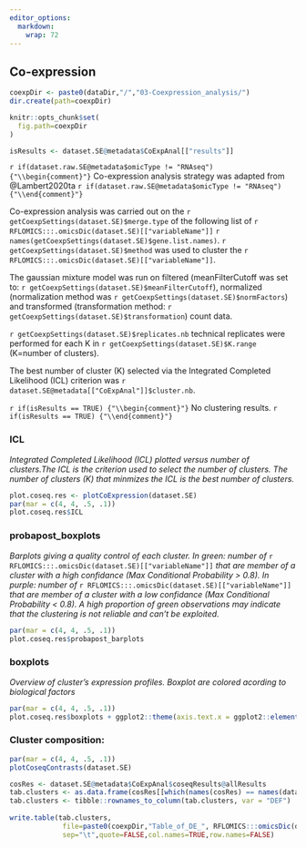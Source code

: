 ```yaml
---
editor_options: 
  markdown: 
    wrap: 72
---
```


## Co-expression {.tabset}

```r
coexpDir <- paste0(dataDir,"/","03-Coexpression_analysis/")
dir.create(path=coexpDir)

knitr::opts_chunk$set(
  fig.path=coexpDir
)

isResults <- dataset.SE@metadata$CoExpAnal[["results"]]
```

`r if(dataset.raw.SE@metadata$omicType != "RNAseq") {"\\begin{comment}"}`
Co-expression analysis strategy was adapted from @Lambert2020ta
`r if(dataset.raw.SE@metadata$omicType != "RNAseq") {"\\end{comment}"}`

Co-expression analysis was carried out on the
`r getCoexpSettings(dataset.SE)$merge.type` of the following list of
`r RFLOMICS:::.omicsDic(dataset.SE)[["variableName"]]`
`r names(getCoexpSettings(dataset.SE)$gene.list.names)`.
`r getCoexpSettings(dataset.SE)$method` was used to cluster the
`r RFLOMICS:::.omicsDic(dataset.SE)[["variableName"]]`.

The gaussian mixture model was run on filtered (meanFilterCutoff was set
to: `r getCoexpSettings(dataset.SE)$meanFilterCutoff`), normalized
(normalization method was `r getCoexpSettings(dataset.SE)$normFactors`)
and transformed (transformation method:
`r getCoexpSettings(dataset.SE)$transformation`) count data.

`r getCoexpSettings(dataset.SE)$replicates.nb` technical replicates were
performed for each K in `r getCoexpSettings(dataset.SE)$K.range`
(K=number of clusters).

The best number of cluster (K) selected via the Integrated Completed
Likelihood (ICL) criterion was
`r dataset.SE@metadata[["CoExpAnal"]]$cluster.nb`.

`r if(isResults == TRUE) {"\\begin{comment}"}` No clustering results.
`r if(isResults == TRUE) {"\\end{comment}"}`

### ICL

*Integrated Completed Likelihood (ICL) plotted versus number of clusters.The ICL is the criterion used to select the number of clusters. The number of clusters (K) that minmizes the ICL is the best number of clusters.*

```r
plot.coseq.res <- plotCoExpression(dataset.SE)
par(mar = c(4, 4, .5, .1))
plot.coseq.res$ICL 
```

### probapost_boxplots

*Barplots giving a quality control of each cluster. In green: number of* `r RFLOMICS:::.omicsDic(dataset.SE)[["variableName"]]` *that are member of a cluster with a high confidance (Max Conditional Probability  > 0.8). In purple:  number of* `r RFLOMICS:::.omicsDic(dataset.SE)[["variableName"]]` *that are member of a cluster with a low confidance (Max Conditional Probability < 0.8). A high proportion of green observations may indicate that the clustering is not reliable and can't be exploited.*

```r
par(mar = c(4, 4, .5, .1))
plot.coseq.res$probapost_barplots 
```

### boxplots

*Overview of cluster's expression profiles. Boxplot are colored acording to  biological  factors*

```r
par(mar = c(4, 4, .5, .1))
plot.coseq.res$boxplots + ggplot2::theme(axis.text.x = ggplot2::element_text(angle = 90, hjust = 1))
```

### Cluster composition:

```r
par(mar = c(4, 4, .5, .1))
plotCoseqContrasts(dataset.SE)
```


```r

cosRes <- dataset.SE@metadata$CoExpAnal$coseqResults@allResults
tab.clusters <- as.data.frame(cosRes[[which(names(cosRes) == names(dataset.SE@metadata$CoExpAnal$cluster.nb))]])
tab.clusters <- tibble::rownames_to_column(tab.clusters, var = "DEF")
      
write.table(tab.clusters,
             file=paste0(coexpDir,"Table_of_DE_", RFLOMICS:::omicsDic(dataset.SE)[["variableName"]],"_per_cluster",".txt"),
             sep="\t",quote=FALSE,col.names=TRUE,row.names=FALSE)

```

## {-}
